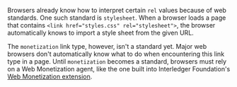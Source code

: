 Browsers already know how to interpret certain `rel` values because of web standards. One such standard is `stylesheet`. When a browser loads a page that contains `<link href="styles.css" rel="stylesheet">`, the browser automatically knows to import a style sheet from the given URL.

The `monetization` link type, however, isn't a standard yet. Major web browsers don't automatically know what to do when encountering this link type in a page. Until `monetization` becomes a standard, browsers must rely on a Web Monetization agent, like the one built into Interledger Foundation's [Web Monetization extension](/supporters/get-started).